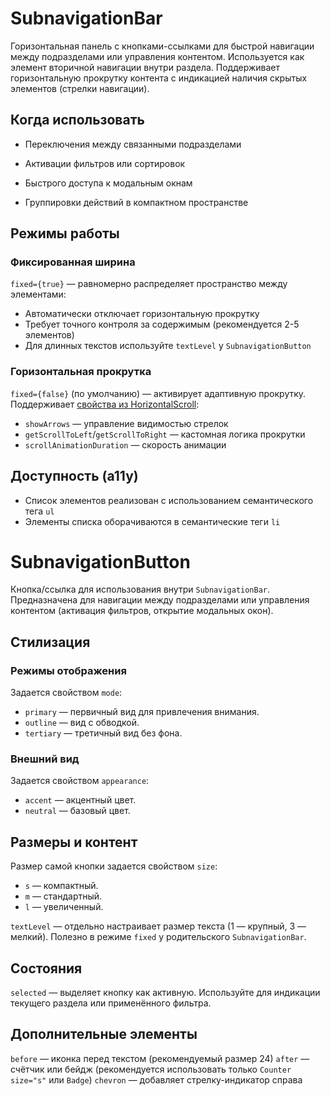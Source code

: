 <Overview>

# SubnavigationBar

Горизонтальная панель с кнопками-ссылками для быстрой навигации между подразделами или управления контентом.
Используется как элемент вторичной навигации внутри раздела. Поддерживает горизонтальную прокрутку контента
с индикацией наличия скрытых элементов (стрелки навигации).

</Overview>

## Когда использовать

- Переключения между связанными подразделами

- Активации фильтров или сортировок
- Быстрого доступа к модальным окнам
- Группировки действий в компактном пространстве

## Режимы работы

### Фиксированная ширина

`fixed={true}` — равномерно распределяет пространство между элементами:

- Автоматически отключает горизонтальную прокрутку
- Требует точного контроля за содержимым (рекомендуется 2-5 элементов)
- Для длинных текстов используйте `textLevel` у `SubnavigationButton`

### Горизонтальная прокрутка

`fixed={false}` (по умолчанию) — активирует адаптивную прокрутку.
Поддерживает [свойства из HorizontalScroll](https://vkcom.github.io/VKUI/#/HorizontalScroll):

- `showArrows` — управление видимостью стрелок
- `getScrollToLeft`/`getScrollToRight` — кастомная логика прокрутки
- `scrollAnimationDuration` — скорость анимации

## Доступность (a11y)

- Список элементов реализован с использованием семантического тега `ul`
- Элементы списка оборачиваются в семантические теги `li`

# SubnavigationButton

Кнопка/ссылка для использования внутри `SubnavigationBar`. Предназначена для навигации между подразделами или управления контентом (активация фильтров, открытие модальных окон).

## Стилизация

### Режимы отображения

Задается свойством `mode`:

- `primary` — первичный вид для привлечения внимания.
- `outline` — вид с обводкой.
- `tertiary` — третичный вид без фона.

### Внешний вид

Задается свойством `appearance`:

- `accent` — акцентный цвет.
- `neutral` — базовый цвет.

## Размеры и контент

Размер самой кнопки задается свойством `size`:

- `s` — компактный.
- `m` — стандартный.
- `l` — увеличенный.

`textLevel` — отдельно настраивает размер текста (1 — крупный, 3 — мелкий). Полезно в режиме `fixed` у родительского `SubnavigationBar`.

## Состояния

`selected` — выделяет кнопку как активную. Используйте для индикации текущего раздела или применённого фильтра.

## Дополнительные элементы

`before` — иконка перед текстом (рекомендуемый размер 24)
`after` — счётчик или бейдж (рекомендуется использовать только `Counter size="s"` или `Badge`)
`chevron` — добавляет стрелку-индикатор справа
